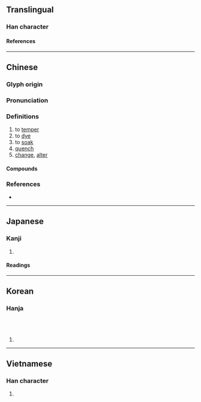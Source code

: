 {{character info}}
==Translingual==

===Han character===
{{Han char|rn=85|rad=水|as=08|sn=11|four=30148|canj=EYOJ|ids=⿰氵卒}}

====References====
{{Han ref|kx=0631.110|dkj=17679|dj=1034.010|hdz=31659.030|uh=6DEC}}

----

==Chinese==
{{zh-forms}}

===Glyph origin===
{{Han etym}}

===Pronunciation===
{{zh-pron
|m=cuì
|c=ceoi3,seoi6
|mc=y
|oc=y
|cat=
}}

===Definitions===
{{zh-hanzi}}

# to [[temper]]
# to [[dye]]
# to [[soak]]
# [[quench]]
# [[change]], [[alter]]

====Compounds====
{{zh-der|淬厲|淬火|淬礪|礱淬利器|淬鏡|淬鍊|淬勉}}

===References===
* {{R:yue:mfccd}}

----

==Japanese==

===Kanji===
{{ja-kanji|grade=|rs=水08}}

# {{rfdef|ja|sort=水08}}

====Readings====
{{ja-readings
|goon=さい
|kanon=さい
|kun=にらぐ
}}

----

==Korean==

===Hanja===
{{ko-hanja|쉬}}<br>{{ko-hanja|쵀}}<br>{{ko-hanja|줄}}

# {{rfdef|ko|sort=水08}}

----

==Vietnamese==

===Han character===
{{vi-readings|rs=水08|reading=rót}}

# {{rfdef|vi|sort=水08}}